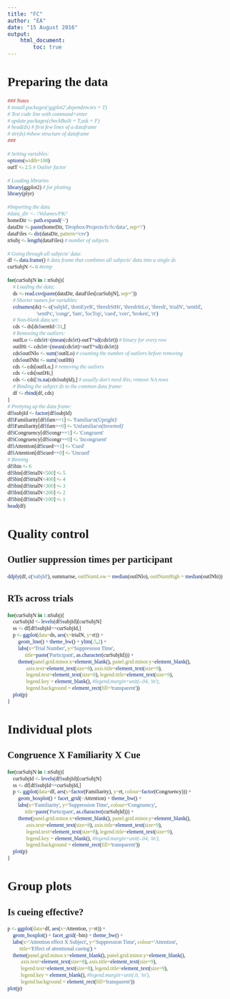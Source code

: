 ```yaml
---
title: "FC"
author: "EA"
date: "15 August 2016"
output: 
    html_document:
        toc: true
---
```


<style type="text/css">
body, td{
  font-family: Cambria;
}
code.r{
  font-family: Inconsolata;
}
</style>


# Preparing the data
```r
### Notes
# install.packages('ggplot2',dependencies = T)
# Test code line with command+enter
# update.packages(checkBuilt = T,ask = F)
# head(ds) # first few lines of a dataframe
# str(ds) #show structure of dataframe
###

# Setting variables:
options(width=108)
outT <- 2.5 # Outlier factor

# Loading libraries
library(ggplot2) # for plotting
library(plyr)

#Importing the data
#data_dir <- '/Volumes/PK/'
homeDir <- path.expand('~')
dataDir <- paste(homeDir, 'Dropbox/Projects/fc/fc/data/', sep='/')
dataFiles <- dir(dataDir, pattern='csv')
nSubj <- length(dataFiles) # number of subjects

# Going through all subjects' data:
df <- data.frame() # data frame that combines all subjects' data into a single ds
curSubjN <- 6 #temp

for(curSubjN in 1:nSubj){
    # Loading the data;
    ds <- read.csv(paste(dataDir, dataFiles[curSubjN], sep=''))
    # Shorter names for variables:
    colnames(ds) <- c('subjId', 'domEyeR', 'threshStHi', 'threshStLo', 'thresh', 'trialN', 'sentId',
                      'sentPx', 'congr', 'fam', 'locTop', 'cued', 'corr', 'broken', 'rt')
    # Non-blank data set:
    cds <- ds[ds$sentId<31,]
    # Removing the outliers:
    outlLo <- cds$rt>(mean(cds$rt)-outT*sd(cds$rt)) # binary for every row
    outlHi <- cds$rt<(mean(cds$rt)+outT*sd(cds$rt))
    cds$outlNlo <- sum(!outlLo) # counting the number of outliers before removing
    cds$outlNhi <- sum(!outlHi)
    cds <- cds[outlLo,] # removing the outliers
    cds <- cds[outlHi,]
    cds <- cds[!is.na(cds$subjId),] # usually don't need this; remove NA rows
    # Binding the subject ds to the common data frame:
    df <- rbind(df, cds)
}
# Prettying up the data frame:
df$subjId <- factor(df$subjId)
df$Familiarity[df$fam==1] <- 'Familiar\n(Upright)'
df$Familiarity[df$fam==0] <- 'Unfamiliar\n(Inverted)'
df$Congruency[df$congr==1] <- 'Congruent'
df$Congruency[df$congr==0] <- 'Incongruent'
df$Attention[df$cued==1] <- 'Cued'
df$Attention[df$cued==0] <- 'Uncued'
# Binning
df$bin <- 6
df$bin[df$trialN<500] <- 5
df$bin[df$trialN<400] <- 4
df$bin[df$trialN<300] <- 3
df$bin[df$trialN<200] <- 2
df$bin[df$trialN<100] <- 1
head(df)
```

# Quality control

## Outlier suppression times per participant
```r
ddply(df, c('subjId'), summarise, outlNumLow = median(outlNlo), outlNumHigh = median(outlNhi))
```

## RTs across trials
```r
for(curSubjN in 1:nSubj){
    curSubjId <- levels(df$subjId)[curSubjN]
    ss <- df[df$subjId==curSubjId,]
    p <- ggplot(data=ds, aes(x=trialN, y=rt)) + 
        geom_line() + theme_bw() + ylim(.5,2) +
        labs(x='Trial Number', y='Suppression Time',
             title=paste('Participant', as.character(curSubjId))) + 
        theme(panel.grid.minor.x=element_blank(), panel.grid.minor.y=element_blank(),
              axis.text=element_text(size=8), axis.title=element_text(size=9),
              legend.text=element_text(size=8), legend.title=element_text(size=9),
              legend.key = element_blank(), #legend.margin=unit(-.04, 'in'),
              legend.background = element_rect(fill='transparent'))
    plot(p)
}
```

# Individual plots 

## Congruence X Familiarity X Cue
```r
for(curSubjN in 1:nSubj){
    curSubjId <- levels(df$subjId)[curSubjN]
    ss <- df[df$subjId==curSubjId,]
    p <- ggplot(data=df, aes(x=factor(Familiarity), y=rt, colour=factor(Congruency))) + 
        geom_boxplot() + facet_grid(~Attention) + theme_bw() +
        labs(x='Familiarity', y='Suppression Time', colour='Congruency',
             title=paste('Participant', as.character(curSubjId))) + 
        theme(panel.grid.minor.x=element_blank(), panel.grid.minor.y=element_blank(),
              axis.text=element_text(size=8), axis.title=element_text(size=9),
              legend.text=element_text(size=8), legend.title=element_text(size=9),
              legend.key = element_blank(), #legend.margin=unit(-.04, 'in'),
              legend.background = element_rect(fill='transparent'))
    plot(p)
}
```

# Group plots

## Is cueing effective?
```r
p <- ggplot(data=df, aes(x=Attention, y=rt)) + 
    geom_boxplot() + facet_grid(~bin) + theme_bw() +
    labs(x='Attention effect X Subject', y='Suppression Time', colour='Attention',
         title='Effect of attentional cueing') +
    theme(panel.grid.minor.x=element_blank(), panel.grid.minor.y=element_blank(),
          axis.text=element_text(size=8), axis.title=element_text(size=9),
          legend.text=element_text(size=8), legend.title=element_text(size=9),
          legend.key = element_blank(), #legend.margin=unit(.0, 'in'),
          legend.background = element_rect(fill='transparent'))
plot(p)
```